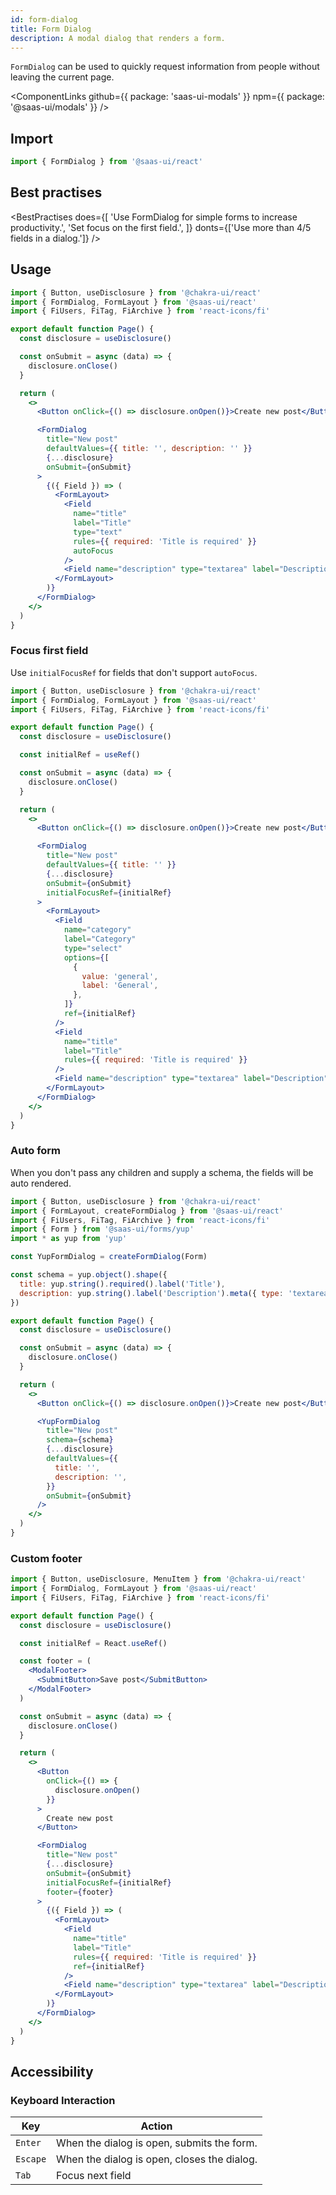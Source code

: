 ```yaml
---
id: form-dialog
title: Form Dialog
description: A modal dialog that renders a form.
---
```


`FormDialog` can be used to quickly request information from people without leaving the current page.

<ComponentLinks
  github={{ package: 'saas-ui-modals' }}
  npm={{ package: '@saas-ui/modals' }}
/>

## Import

```ts
import { FormDialog } from '@saas-ui/react'
```

## Best practises

<BestPractises
  does={[
    'Use FormDialog for simple forms to increase productivity.',
    'Set focus on the first field.',
  ]}
  donts={['Use more than 4/5 fields in a dialog.']}
/>

## Usage

```jsx
import { Button, useDisclosure } from '@chakra-ui/react'
import { FormDialog, FormLayout } from '@saas-ui/react'
import { FiUsers, FiTag, FiArchive } from 'react-icons/fi'

export default function Page() {
  const disclosure = useDisclosure()

  const onSubmit = async (data) => {
    disclosure.onClose()
  }

  return (
    <>
      <Button onClick={() => disclosure.onOpen()}>Create new post</Button>

      <FormDialog
        title="New post"
        defaultValues={{ title: '', description: '' }}
        {...disclosure}
        onSubmit={onSubmit}
      >
        {({ Field }) => (
          <FormLayout>
            <Field
              name="title"
              label="Title"
              type="text"
              rules={{ required: 'Title is required' }}
              autoFocus
            />
            <Field name="description" type="textarea" label="Description" />
          </FormLayout>
        )}
      </FormDialog>
    </>
  )
}
```

### Focus first field

Use `initialFocusRef` for fields that don't support `autoFocus`.

```jsx
import { Button, useDisclosure } from '@chakra-ui/react'
import { FormDialog, FormLayout } from '@saas-ui/react'
import { FiUsers, FiTag, FiArchive } from 'react-icons/fi'

export default function Page() {
  const disclosure = useDisclosure()

  const initialRef = useRef()

  const onSubmit = async (data) => {
    disclosure.onClose()
  }

  return (
    <>
      <Button onClick={() => disclosure.onOpen()}>Create new post</Button>

      <FormDialog
        title="New post"
        defaultValues={{ title: '' }}
        {...disclosure}
        onSubmit={onSubmit}
        initialFocusRef={initialRef}
      >
        <FormLayout>
          <Field
            name="category"
            label="Category"
            type="select"
            options={[
              {
                value: 'general',
                label: 'General',
              },
            ]}
            ref={initialRef}
          />
          <Field
            name="title"
            label="Title"
            rules={{ required: 'Title is required' }}
          />
          <Field name="description" type="textarea" label="Description" />
        </FormLayout>
      </FormDialog>
    </>
  )
}
```

### Auto form

When you don't pass any children and supply a schema, the fields will be auto rendered.

```jsx
import { Button, useDisclosure } from '@chakra-ui/react'
import { FormLayout, createFormDialog } from '@saas-ui/react'
import { FiUsers, FiTag, FiArchive } from 'react-icons/fi'
import { Form } from '@saas-ui/forms/yup'
import * as yup from 'yup'

const YupFormDialog = createFormDialog(Form)

const schema = yup.object().shape({
  title: yup.string().required().label('Title'),
  description: yup.string().label('Description').meta({ type: 'textarea' }),
})

export default function Page() {
  const disclosure = useDisclosure()

  const onSubmit = async (data) => {
    disclosure.onClose()
  }

  return (
    <>
      <Button onClick={() => disclosure.onOpen()}>Create new post</Button>

      <YupFormDialog
        title="New post"
        schema={schema}
        {...disclosure}
        defaultValues={{
          title: '',
          description: '',
        }}
        onSubmit={onSubmit}
      />
    </>
  )
}
```

### Custom footer

```jsx
import { Button, useDisclosure, MenuItem } from '@chakra-ui/react'
import { FormDialog, FormLayout } from '@saas-ui/react'
import { FiUsers, FiTag, FiArchive } from 'react-icons/fi'

export default function Page() {
  const disclosure = useDisclosure()

  const initialRef = React.useRef()

  const footer = (
    <ModalFooter>
      <SubmitButton>Save post</SubmitButton>
    </ModalFooter>
  )

  const onSubmit = async (data) => {
    disclosure.onClose()
  }

  return (
    <>
      <Button
        onClick={() => {
          disclosure.onOpen()
        }}
      >
        Create new post
      </Button>

      <FormDialog
        title="New post"
        {...disclosure}
        onSubmit={onSubmit}
        initialFocusRef={initialRef}
        footer={footer}
      >
        {({ Field }) => (
          <FormLayout>
            <Field
              name="title"
              label="Title"
              rules={{ required: 'Title is required' }}
              ref={initialRef}
            />
            <Field name="description" type="textarea" label="Description" />
          </FormLayout>
        )}
      </FormDialog>
    </>
  )
}
```

## Accessibility

### Keyboard Interaction

| Key      | Action                                      |
| -------- | ------------------------------------------- |
| `Enter`  | When the dialog is open, submits the form.  |
| `Escape` | When the dialog is open, closes the dialog. |
| `Tab`    | Focus next field                            |
